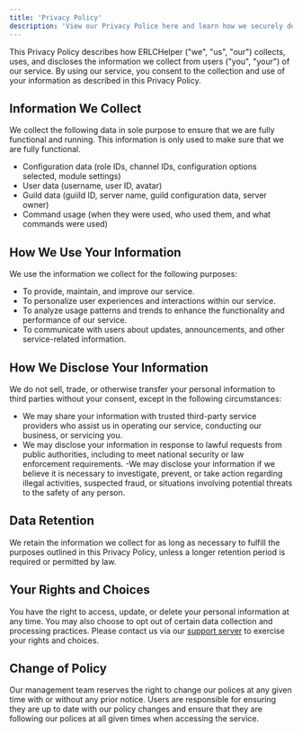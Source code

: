 ```yaml
---
title: 'Privacy Policy'
description: 'View our Privacy Police here and learn how we securely deal with your data.'
---
```


This Privacy Policy describes how ERLCHelper ("we", "us", "our") collects, uses, and discloses the information we collect from users ("you", "your") of our service. By using our service, you consent to the collection and use of your information as described in this Privacy Policy.

## Information We Collect
We collect the following data in sole purpose to ensure that we are fully functional and running. This information is only used to make sure that we are fully functional.
- Configuration data (role IDs, channel IDs, configuration options selected, module settings)
- User data (username, user ID, avatar)
- Guild data (guiild ID, server name, guild configuration data, server owner)
- Command usage (when they were used, who used them, and what commands were used)

## How We Use Your Information
We use the information we collect for the following purposes:

- To provide, maintain, and improve our service.
- To personalize user experiences and interactions within our service.
- To analyze usage patterns and trends to enhance the functionality and performance of our service.
- To communicate with users about updates, announcements, and other service-related information.

## How We Disclose Your Information
We do not sell, trade, or otherwise transfer your personal information to third parties without your consent, except in the following circumstances:

- We may share your information with trusted third-party service providers who assist us in operating our service, conducting our business, or servicing you.
- We may disclose your information in response to lawful requests from public authorities, including to meet national security or law enforcement requirements.
-We may disclose your information if we believe it is necessary to investigate, prevent, or take action regarding illegal activities, suspected fraud, or situations involving potential threats to the safety of any person.

## Data Retention
We retain the information we collect for as long as necessary to fulfill the purposes outlined in this Privacy Policy, unless a longer retention period is required or permitted by law.

## Your Rights and Choices
You have the right to access, update, or delete your personal information at any time. You may also choose to opt out of certain data collection and processing practices. Please contact us via our [support server](https://discord.gg/8KhR775rxx) to exercise your rights and choices.

## Change of Policy
Our management team reserves the right to change our polices at any given time with or without any prior notice. Users are responsible for ensuring they are up to date with our policy changes and ensure that they are following our polices at all given times when accessing the service.
